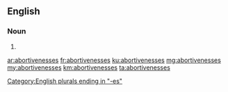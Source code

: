 ==English==

===Noun===
{{head|en|noun plural form}}

# {{plural of|abortiveness|lang=en}}

[[Category:English plurals ending in "-es"]]

[[ar:abortivenesses]]
[[fr:abortivenesses]]
[[ku:abortivenesses]]
[[mg:abortivenesses]]
[[my:abortivenesses]]
[[km:abortivenesses]]
[[ta:abortivenesses]]